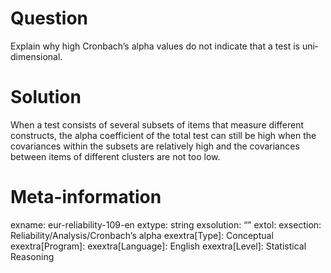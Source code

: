 Question
========
Explain why high Cronbach's alpha values do not indicate that a test is uni‐dimensional.


Solution
========
When a test consists of several subsets of items that measure different constructs, the alpha coefficient of the total test can still be high when the covariances within the subsets are relatively high and the covariances between items of different clusters are not too low.


Meta-information
================
exname: eur-reliability-109-en
extype: string
exsolution: ""
extol: 
exsection: Reliability/Analysis/Cronbach's alpha
exextra[Type]: Conceptual
exextra[Program]: 
exextra[Language]: English
exextra[Level]: Statistical Reasoning
